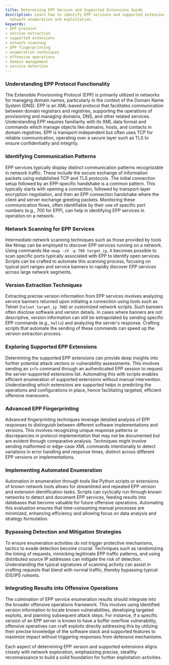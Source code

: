 ```yaml
---
title: Determining EPP Version and Supported Extensions Guide
description: Learn how to identify EPP versions and supported extensions for effective
  network enumeration and exploitation.
keywords:
- EPP protocol
- version extraction
- supported extensions
- network scanning
- EPP fingerprinting
- enumeration techniques
- offensive operations
- domain management
- service detection
---
```


### Understanding EPP Protocol Functionality

The Extensible Provisioning Protocol (EPP) is primarily utilized in networks for managing domain names, particularly in the context of the Domain Name System (DNS). EPP is an XML-based protocol that facilitates communication between domain registrars and registries, supporting the operations of provisioning and managing domains, DNS, and other related services. Understanding EPP requires familiarity with its XML data format and commands which manage objects like domains, hosts, and contacts in domain registries. EPP is transport-independent but often uses TCP for reliable communication, operating over a secure layer such as TLS to ensure confidentiality and integrity.

### Identifying Communication Patterns

EPP services typically display distinct communication patterns recognizable in network traffic. These include the secure exchange of information packets using established TCP and TLS protocols. The initial connection setup followed by an EPP-specific handshake is a common pattern. This typically starts with opening a connection, followed by transport-layer encryption negotiation, and then an EPP connection handshake where the client and server exchange greeting packets. Monitoring these communication flows, often identifiable by their use of specific port numbers (e.g., 700 for EPP), can help in identifying EPP services in operation on a network.

### Network Scanning for EPP Services

Intermediate network scanning techniques such as those provided by tools like Nmap can be employed to discover EPP services running on a network. Using commands like `nmap -sV -p 700 target_ip`, it becomes possible to scan specific ports typically associated with EPP to identify open services. Scripts can be crafted to automate this scanning process, focusing on typical port ranges and service banners to rapidly discover EPP services across large network segments.

### Version Extraction Techniques

Extracting precise version information from EPP services involves analyzing service banners returned upon initiating a connection using tools such as Telnet (`telnet target_ip 700`) or customized network scripts. Such banners often disclose software and version details. In cases where banners are not descriptive, version information can still be extrapolated by sending specific EPP commands (e.g., `hello`) and analyzing the server's response. Crafting scripts that automate the sending of these commands can speed up the version extraction process.

### Exploring Supported EPP Extensions

Determining the supported EPP extensions can provide deep insights into further potential attack vectors or vulnerability assessments. This involves sending an `info` command through an authenticated EPP session to request the server-supported extensions list. Automating this with scripts enables efficient enumeration of supported extensions without manual intervention. Understanding which extensions are supported helps in predicting the operations and configurations in place, hence facilitating targeted, efficient offensive maneuvers.

### Advanced EPP Fingerprinting

Advanced fingerprinting techniques leverage detailed analysis of EPP responses to distinguish between different software implementations and versions. This involves recognizing unique response patterns or discrepancies in protocol implementation that may not be documented but are evident through comparative analysis. Techniques might involve sending malformed or edge-case XML commands intentionally to detect variations in error handling and response times, distinct across different EPP versions or implementations.

### Implementing Automated Enumeration

Automation in enumeration through tools like Python scripts or extensions of known network tools allows for streamlined and repeated EPP version and extension identification tasks. Scripts can cyclically run through known networks to detect and document EPP services, feeding results into databases that become valuable for future offensive operations. Automating this evaluation ensures that time-consuming manual processes are minimized, enhancing efficiency and allowing focus on data analysis and strategy formulation. 

### Bypassing Detection and Mitigation Strategies

To ensure enumeration activities do not trigger protective mechanisms, tactics to evade detection become crucial. Techniques such as randomizing the timing of requests, mimicking legitimate EPP traffic patterns, and using distributed source IP addresses can mitigate the risk of detection. Understanding the typical signatures of scanning activity can assist in crafting requests that blend with normal traffic, thereby bypassing typical IDS/IPS rulesets.

### Integrating Results into Offensive Operations

The culmination of EPP service enumeration results should integrate into the broader offensive operations framework. This involves using identified version information to locate known vulnerabilities, developing targeted exploits, and planning subsequent attack steps. For instance, if a specific version of an EPP server is known to have a buffer overflow vulnerability, offensive operatives can craft exploits directly addressing this by utilizing their precise knowledge of the software stack and supported features to maximize impact without triggering responses from defensive mechanisms. 

Each aspect of determining EPP version and supported extensions aligns closely with network exploration, emphasizing precise, stealthy reconnaissance to build a solid foundation for further exploitation activities.